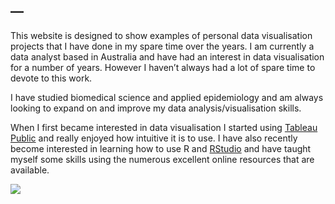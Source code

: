 ---
---

<link rel="stylesheet" href="styles.css" type="text/css">

This website is designed to show examples of personal data visualisation projects that I have done in my spare time over the years. I am currently a data analyst based in Australia and have had an interest in data visualisation for a number of years. However I haven't always had a lot of spare time to devote to this work.  

I have studied biomedical science and applied epidemiology and am always looking to expand on and improve my data analysis/visualisation skills.  

When I first became interested in data visualisation I started using [Tableau Public](https://public.tableau.com/s/) and really enjoyed how intuitive it is to use. I have also recently become interested in learning how to use R and [RStudio](https://www.rstudio.com/) and have taught myself some skills using the numerous excellent online resources that are available.

<img src="images/Hurricanes.jpg">


